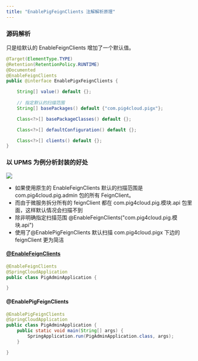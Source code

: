```yaml
---
title: "EnablePigFeignClients 注解解析原理"
---
```


### 源码解析


只是给默认的 EnableFeignClients 增加了一个默认值。



```java
@Target(ElementType.TYPE)
@Retention(RetentionPolicy.RUNTIME)
@Documented
@EnableFeignClients
public @interface EnablePigxFeignClients {

	String[] value() default {};
    
    // 指定默认的扫描范围
	String[] basePackages() default {"com.pig4cloud.pigx"};

	Class<?>[] basePackageClasses() default {};

	Class<?>[] defaultConfiguration() default {};

	Class<?>[] clients() default {};
}
```



### 以 UPMS 为例分析封装的好处


![](/images/1599314550296-36fd05e3-7630-4de6-8b0b-4310a6e4922e.png)



+ 如果使用原生的 EnableFeignClients 默认的扫描范围是 com.pig4cloud.pig.admin 包的所有 FeignClient。
+ 而由于微服务拆分所有的 feignClient 都在 com.pig4cloud.pig.模块.api 包里面，这样默认情况会扫描不到
+ 除非明确指定扫描范围 @EnableFeignClients("com.pig4cloud.pig.模块.api")
+ 使用了@EnablePigFeignClients 默认扫描 com.pig4cloud.pigx 下边的 feignClient 更为简洁



#### [@EnableFeignClients ](/EnableFeignClients )


```java
@EnableFeignClients
@SpringCloudApplication
public class PigAdminApplication {

}
```



#### @EnablePigFeignClients


```java
@EnablePigFeignClients
@SpringCloudApplication
public class PigAdminApplication {
	public static void main(String[] args) {
		SpringApplication.run(PigAdminApplication.class, args);
	}

}
```

